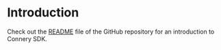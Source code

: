 # Introduction

Check out the [README](https://github.com/connery-io/connery#readme) file of the GitHub repository for an introduction to Connery SDK.
